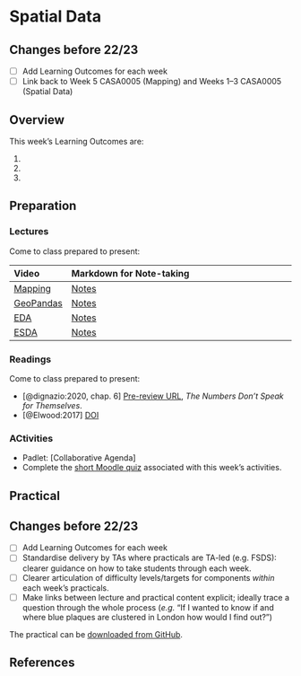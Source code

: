 # Spatial Data

:::{.callout-warning}
## Changes before 22/23

- [ ] Add Learning Outcomes for each week
- [ ] Link back to Week 5 CASA0005 (Mapping) and Weeks 1–3 CASA0005 (Spatial Data)
:::

## Overview

::: {.callout-important}
This week's Learning Outcomes are:

1. 
2. 
3. 
::: 


## Preparation 

### Lectures

Come to class prepared to present:

| Video | Markdown for Note-taking |
| :---- | :----------------------- |
| [Mapping](https://web.microsoftstream.com/video/74559a29-4214-4f79-8d41-06293ba1bade) | [Notes](../lectures/6.1-Mapping.md) |
| [GeoPandas](https://web.microsoftstream.com/video/b79dab45-1390-40e9-b97b-ffd3c63e55d6) | [Notes](../lectures/6.2-Geopandas.md) |
| [EDA](https://web.microsoftstream.com/video/bf4b47c4-2bbc-4989-a11c-cc3be529cef1) |[Notes](../lectures/6.3-EDA.md) |
| [ESDA](https://web.microsoftstream.com/video/5c0a28b2-eb42-4ace-baed-a0fa9131aa4a) | [Notes](../lectures/6.4-ESDA.md) |

### Readings

Come to class prepared to present:

- [@dignazio:2020, chap. 6] [Pre-review URL](https://bookbook.pubpub.org/pub/6ui5n4vo), *The Numbers Don't Speak for Themselves*. 
- [@Elwood:2017] [DOI](https://doi.org/10.1080/13658816.2017.1334892)

### ACtivities

- Padlet: [Collaborative Agenda]
- Complete the [short Moodle quiz](https://moodle.ucl.ac.uk/mod/quiz/view.php?id=2532856) associated with this week's activities.

## Practical

:::{.callout-warning}
## Changes before 22/23
- [ ] Add Learning Outcomes for each week
- [ ] Standardise delivery by TAs where practicals are TA-led (e.g. FSDS): clearer guidance on how to take students through each week.
- [ ] Clearer articulation of difficulty levels/targets for components *within* each week’s practicals.
- [ ] Make links between lecture and practical content explicit; ideally trace a question through the whole process (*e.g.* “If I wanted to know if and where blue plaques are clustered in London how would I find out?”)
:::

The practical can be [downloaded from GitHub](https://github.com/jreades/fsds/blob/master/practicals/Practical-06-Spatial_Data.ipynb).

## References 

